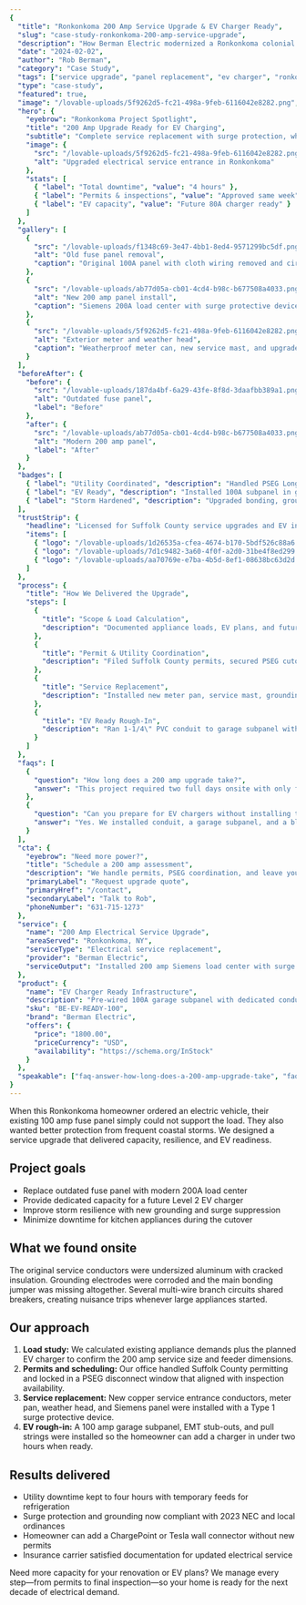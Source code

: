 ```yaml
---
{
  "title": "Ronkonkoma 200 Amp Service Upgrade & EV Charger Ready",
  "slug": "case-study-ronkonkoma-200-amp-service-upgrade",
  "description": "How Berman Electric modernized a Ronkonkoma colonial with a 200 amp upgrade, EV-ready circuits, and storm-hardened service equipment.",
  "date": "2024-02-02",
  "author": "Rob Berman",
  "category": "Case Study",
  "tags": ["service upgrade", "panel replacement", "ev charger", "ronkonkoma"],
  "type": "case-study",
  "featured": true,
  "image": "/lovable-uploads/5f9262d5-fc21-498a-9feb-6116042e8282.png",
  "hero": {
    "eyebrow": "Ronkonkoma Project Spotlight",
    "title": "200 Amp Upgrade Ready for EV Charging",
    "subtitle": "Complete service replacement with surge protection, whole-home grounding, and a dedicated EV-ready subpanel in four days.",
    "image": {
      "src": "/lovable-uploads/5f9262d5-fc21-498a-9feb-6116042e8282.png",
      "alt": "Upgraded electrical service entrance in Ronkonkoma"
    },
    "stats": [
      { "label": "Total downtime", "value": "4 hours" },
      { "label": "Permits & inspections", "value": "Approved same week" },
      { "label": "EV capacity", "value": "Future 80A charger ready" }
    ]
  },
  "gallery": [
    {
      "src": "/lovable-uploads/f1348c69-3e47-4bb1-8ed4-9571299bc5df.png",
      "alt": "Old fuse panel removal",
      "caption": "Original 100A panel with cloth wiring removed and circuits labeled prior to upgrade."
    },
    {
      "src": "/lovable-uploads/ab77d05a-cb01-4cd4-b98c-b677508a4033.png",
      "alt": "New 200 amp panel install",
      "caption": "Siemens 200A load center with surge protective device and dedicated EV breaker spaces."
    },
    {
      "src": "/lovable-uploads/5f9262d5-fc21-498a-9feb-6116042e8282.png",
      "alt": "Exterior meter and weather head",
      "caption": "Weatherproof meter can, new service mast, and upgraded grounding electrodes for coastal storms."
    }
  ],
  "beforeAfter": {
    "before": {
      "src": "/lovable-uploads/187da4bf-6a29-43fe-8f8d-3daafbb389a1.png",
      "alt": "Outdated fuse panel",
      "label": "Before"
    },
    "after": {
      "src": "/lovable-uploads/ab77d05a-cb01-4cd4-b98c-b677508a4033.png",
      "alt": "Modern 200 amp panel",
      "label": "After"
    }
  },
  "badges": [
    { "label": "Utility Coordinated", "description": "Handled PSEG Long Island disconnect/reconnect scheduling." },
    { "label": "EV Ready", "description": "Installed 100A subpanel in garage with future charger conduit." },
    { "label": "Storm Hardened", "description": "Upgraded bonding, grounding, and whole-home surge protection." }
  ],
  "trustStrip": {
    "headline": "Licensed for Suffolk County service upgrades and EV infrastructure.",
    "items": [
      { "logo": "/lovable-uploads/1d26535a-cfea-4674-b170-5bdf526c88a6.png", "alt": "Berman Electric" },
      { "logo": "/lovable-uploads/7d1c9482-3a60-4f0f-a2d0-31be4f8ed299.png", "alt": "ChargePoint Installer" },
      { "logo": "/lovable-uploads/aa70769e-e7ba-4b5d-8ef1-08638bc63d2d.png", "alt": "PSEG Trade Ally" }
    ]
  },
  "process": {
    "title": "How We Delivered the Upgrade",
    "steps": [
      {
        "title": "Scope & Load Calculation",
        "description": "Documented appliance loads, EV plans, and future pool equipment to size conductors and overcurrent protection."
      },
      {
        "title": "Permit & Utility Coordination",
        "description": "Filed Suffolk County permits, secured PSEG cutover, and staged temporary power to keep refrigeration running."
      },
      {
        "title": "Service Replacement",
        "description": "Installed new meter pan, service mast, grounding electrodes, and Siemens panel with surge suppression."
      },
      {
        "title": "EV Ready Rough-In",
        "description": "Ran 1-1/4\" PVC conduit to garage subpanel with dedicated 80A breaker space and copper conductors."
      }
    ]
  },
  "faqs": [
    {
      "question": "How long does a 200 amp upgrade take?",
      "answer": "This project required two full days onsite with only four hours of utility downtime thanks to pre-coordination and temporary feeds for critical appliances."
    },
    {
      "question": "Can you prepare for EV chargers without installing them?",
      "answer": "Yes. We installed conduit, a garage subpanel, and a blank 80A breaker position so any Level 2 charger can be connected without new permits."
    }
  ],
  "cta": {
    "eyebrow": "Need more power?",
    "title": "Schedule a 200 amp assessment",
    "description": "We handle permits, PSEG coordination, and leave you EV-ready with surge protection built in.",
    "primaryLabel": "Request upgrade quote",
    "primaryHref": "/contact",
    "secondaryLabel": "Talk to Rob",
    "phoneNumber": "631-715-1273"
  },
  "service": {
    "name": "200 Amp Electrical Service Upgrade",
    "areaServed": "Ronkonkoma, NY",
    "serviceType": "Electrical service replacement",
    "provider": "Berman Electric",
    "serviceOutput": "Installed 200 amp Siemens load center with surge and EV-ready subpanel"
  },
  "product": {
    "name": "EV Charger Ready Infrastructure",
    "description": "Pre-wired 100A garage subpanel with dedicated conduit and 80A breaker space for Level 2 EV chargers.",
    "sku": "BE-EV-READY-100",
    "brand": "Berman Electric",
    "offers": {
      "price": "1800.00",
      "priceCurrency": "USD",
      "availability": "https://schema.org/InStock"
    }
  },
  "speakable": ["faq-answer-how-long-does-a-200-amp-upgrade-take", "faq-answer-can-you-prepare-for-ev-chargers-without-installing-them"]
}
---
```


When this Ronkonkoma homeowner ordered an electric vehicle, their existing 100 amp fuse panel simply could not support the load. They also wanted better protection from frequent coastal storms. We designed a service upgrade that delivered capacity, resilience, and EV readiness.

## Project goals

- Replace outdated fuse panel with modern 200A load center
- Provide dedicated capacity for a future Level 2 EV charger
- Improve storm resilience with new grounding and surge suppression
- Minimize downtime for kitchen appliances during the cutover

## What we found onsite

The original service conductors were undersized aluminum with cracked insulation. Grounding electrodes were corroded and the main bonding jumper was missing altogether. Several multi-wire branch circuits shared breakers, creating nuisance trips whenever large appliances started.

## Our approach

1. **Load study:** We calculated existing appliance demands plus the planned EV charger to confirm the 200 amp service size and feeder dimensions.
2. **Permits and scheduling:** Our office handled Suffolk County permitting and locked in a PSEG disconnect window that aligned with inspection availability.
3. **Service replacement:** New copper service entrance conductors, meter pan, weather head, and Siemens panel were installed with a Type 1 surge protective device.
4. **EV rough-in:** A 100 amp garage subpanel, EMT stub-outs, and pull strings were installed so the homeowner can add a charger in under two hours when ready.

## Results delivered

- Utility downtime kept to four hours with temporary feeds for refrigeration
- Surge protection and grounding now compliant with 2023 NEC and local ordinances
- Homeowner can add a ChargePoint or Tesla wall connector without new permits
- Insurance carrier satisfied documentation for updated electrical service

Need more capacity for your renovation or EV plans? We manage every step—from permits to final inspection—so your home is ready for the next decade of electrical demand.
